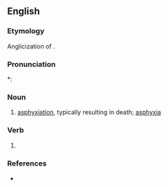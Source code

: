 ==English==

===Etymology===
Anglicization of {{etyl|NL.|en}} {{m|la|asphyxia}}.

===Pronunciation===
*: {{rhymes|en|ɪksi}}

===Noun===
{{en-noun}}

# {{lb|en|medicine|obsolete}} [[asphyxiation]], typically resulting in death; [[asphyxia]]

===Verb===
{{en-verb|asphyx|ies}}

# {{rare form of|en|asphyxiate}}

===References===
* {{R:Collins English Dictionary}}